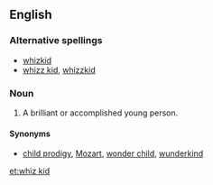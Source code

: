 ==English==

===Alternative spellings===
* [[whizkid]]
* [[whizz kid]], [[whizzkid]]

===Noun===
{{en-noun|sg=[[whiz]] [[kid]]}}

# A brilliant or accomplished young person.

====Synonyms====
* [[child prodigy]], [[Mozart]], [[wonder child]], [[wunderkind]]

[[et:whiz kid]]
